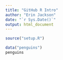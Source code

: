 ```yaml
---
title: "GitHub R Intro"
author: "Erin Jackson"
date: "`r Sys.Date()`"
output: html_document
---
```


```r
source("setup.R")
```
```r
data("penguins")
penguins
```

